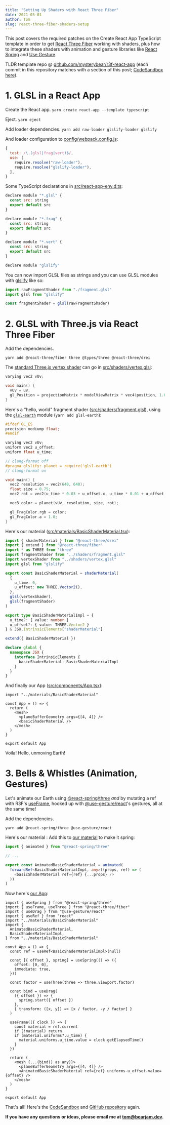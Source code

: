 ```yaml
---
title: "Setting Up Shaders with React Three Fiber"
date: 2021-05-01
author: Tom
slug: react-three-fiber-shaders-setup
---
```


This post covers the required patches on the Create React App TypeScript
template in order to get
[React Three Fiber](https://docs.pmnd.rs/react-three-fiber) working with
shaders, plus how to integrate these shaders with animation and gesture
libraries like [React Spring](https://docs.pmnd.rs/react-spring) and
[Use Gesture](http://use-gesture.netlify.app/docs).

TLDR template repo @
[github.com/mysterybear/r3f-react-app](https://github.com/mysterybear/r3f-react-app)
(each commit in this repository matches with a section of this post;
[CodeSandbox here](codesandbox.io/s/github/mysterybear/r3f-react-app)).

# 1. GLSL in a React App

Create the React app. `yarn create react-app --template typescript`

Eject. `yarn eject`

Add loader dependencies. `yarn add raw-loader glslify-loader glslify`

And loader configuration to
[config/webpack.config.js](https://github.com/mysterybear/r3f-react-app/blob/main/config/webpack.config.js):

```js
{
  test: /\.(glsl|frag|vert)$/,
  use: [
    require.resolve("raw-loader"),
    require.resolve("glslify-loader"),
  ],
}
```

Some TypeScript declarations in
[src/react-app-env.d.ts](https://github.com/mysterybear/r3f-react-app/blob/main/src/react-app-env.d.ts):

<!-- https://github.com/mysterybear/r3f-react-app/blob/main/src/react-app-env.d.ts -->

```js
declare module "*.glsl" {
  const src: string
  export default src
}

declare module "*.frag" {
  const src: string
  export default src
}

declare module "*.vert" {
  const src: string
  export default src
}

declare module "glslify"
```

You can now import GLSL files as strings and you can use GLSL modules with
[glslify](https://github.com/glslify/glslify) like so:

```ts
import rawFragmentShader from "./fragment.glsl"
import glsl from "glslify"

const fragmentShader = glsl(rawFragmentShader)
```

# 2. GLSL with Three.js via React Three Fiber

Add the dependencies.

`yarn add @react-three/fiber three @types/three @react-three/drei`

The
[standard Three.js vertex shader](https://threejs.org/docs/#api/en/renderers/webgl/WebGLProgram)
can go in
[src/shaders/vertex.glsl](https://github.com/mysterybear/r3f-react-app/tree/main/src/shaders/vertex.glsl):

```cpp
varying vec2 vUv;

void main() {
  vUv = uv;
  gl_Position = projectionMatrix * modelViewMatrix * vec4(position, 1.0);
}
```

Here's a "hello, world" fragment shader
([src/shaders/fragment.glsl](https://github.com/mysterybear/r3f-react-app/blob/main/src/shaders/fragment.glsl)),
using the [`glsl-earth`](https://github.com/mattdesl/glsl-earth) module
(`yarn add glsl-earth`):

```cpp
#ifdef GL_ES
precision mediump float;
#endif

varying vec2 vUv;
uniform vec2 u_offset;
uniform float u_time;

// clang-format off
#pragma glslify: planet = require('glsl-earth')
// clang-format on

void main() {
  vec2 resolution = vec2(640, 640);
  float size = 0.75;
  vec2 rot = vec2(u_time * 0.03 + u_offset.x, u_time * 0.01 + u_offset.y);

  vec3 color = planet(vUv, resolution, size, rot);

  gl_FragColor.rgb = color;
  gl_FragColor.a = 1.0;
}
```

Here's our material
([src/materials/BasicShaderMaterial.tsx](https://github.com/mysterybear/r3f-react-app/blob/main/src/materials/BasicShaderMaterial.tsx)):

```ts
import { shaderMaterial } from "@react-three/drei"
import { extend } from "@react-three/fiber"
import * as THREE from "three"
import fragmentShader from "../shaders/fragment.glsl"
import vertexShader from "../shaders/vertex.glsl"
import glsl from "glslify"

export const BasicShaderMaterial = shaderMaterial(
  {
    u_time: 0,
    u_offset: new THREE.Vector2(),
  },
  glsl(vertexShader),
  glsl(fragmentShader)
)

export type BasicShaderMaterialImpl = {
  u_time?: { value: number }
  u_offset?: { value: THREE.Vector2 }
} & JSX.IntrinsicElements["shaderMaterial"]

extend({ BasicShaderMaterial })

declare global {
  namespace JSX {
    interface IntrinsicElements {
      basicShaderMaterial: BasicShaderMaterialImpl
    }
  }
}
```

And finally our App
([src/components/App.tsx](https://github.com/mysterybear/r3f-react-app/blob/main/src/components/App.tsx)):

```tsx
import "../materials/BasicShaderMaterial"

const App = () => {
  return (
    <mesh>
      <planeBufferGeometry args={[4, 4]} />
      <basicShaderMaterial />
    </mesh>
  )
}

export default App
```

Voila! Hello, unmoving Earth!

# 3. Bells & Whistles (Animation, Gestures)

Let's animate our Earth using [@react-spring/three](https://react-spring.io)
_and_ by mutating a ref with R3F's
[useFrame](https://docs.pmnd.rs/react-three-fiber/getting-started/basic-animations#use-frame),
hooked up with [@use-gesture/react](https://use-gesture.netlify.app)'s gestures,
all at the same time!

Add the dependencies.

`yarn add @react-spring/three @use-gesture/react`

Here's our material : Add this to
[our material](https://github.com/mysterybear/r3f-react-app/blob/main/src/materials/BasicShaderMaterial.tsx)
to make it spring:

```ts
import { animated } from "@react-spring/three"

// ...

export const AnimatedBasicShaderMaterial = animated(
  forwardRef<BasicShaderMaterialImpl, any>((props, ref) => (
    <basicShaderMaterial ref={ref} {...props} />
  ))
)
```

Now here's
[our App](https://github.com/mysterybear/r3f-react-app/blob/main/src/components/App.tsx):

```tsx
import { useSpring } from "@react-spring/three"
import { useFrame, useThree } from "@react-three/fiber"
import { useDrag } from "@use-gesture/react"
import { useRef } from "react"
import "../materials/BasicShaderMaterial"
import {
  AnimatedBasicShaderMaterial,
  BasicShaderMaterialImpl,
} from "../materials/BasicShaderMaterial"

const App = () => {
  const ref = useRef<BasicShaderMaterialImpl>(null)

  const [{ offset }, spring] = useSpring(() => ({
    offset: [0, 0],
    immediate: true,
  }))

  const factor = useThree(three => three.viewport.factor)

  const bind = useDrag(
    ({ offset }) => {
      spring.start({ offset })
    },
    { transform: ([x, y]) => [x / factor, -y / factor] }
  )

  useFrame(({ clock }) => {
    const material = ref.current
    if (!material) return
    if (material.uniforms?.u_time) {
      material.uniforms.u_time.value = clock.getElapsedTime()
    }
  })

  return (
    <mesh {...(bind() as any)}>
      <planeBufferGeometry args={[4, 4]} />
      <AnimatedBasicShaderMaterial ref={ref} uniforms-u_offset-value={offset} />
    </mesh>
  )
}

export default App
```

That's all! Here's the
[CodeSandbox](codesandbox.io/s/github/mysterybear/r3f-react-app) and
[GitHub repository](https://github.com/mysterybear/r3f-react-app) again.

**If you have any questions or ideas, please email me at
[tom@bearjam.dev](mailto:tom@bearjam.dev).**
